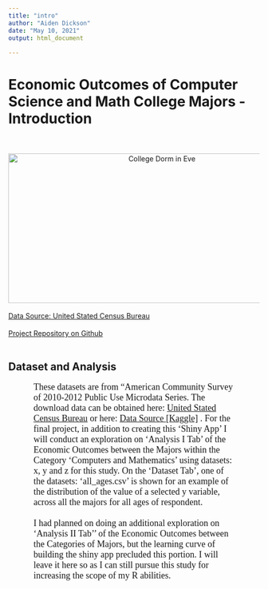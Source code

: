 ```yaml
---
title: "intro"
author: "Aiden Dickson"
date: "May 10, 2021"
output: html_document
    
---
```

<head>
<style>
p {
  font-family: verdana;
  font-size: 18px;
}

div.a {
    width: 80%;
    margin-left: 10%;
    overflow-wrap: break-word;
    
}

</style>
</head>

<body>
    
<h1>Economic Outcomes of Computer Science and Math College Majors - Introduction</h1>
<br><br>
<div style="text-align: center"><img src="college_dorm.png" alt="College Dorm in Eve" width="600" height="300"/></div>
<br>
<div>
<a href="http://www.census.gov/programs-surveys/acs/data/pums.html">Data Source: United Stated Census Bureau</a></p>    <a href="https://github.com/aiden-dickson/DACSS-601">Project Repository on Github</a><br><br></div>


<h2>Dataset and Analysis</h2>

<div class ="a">
<p>These datasets are from "American Community Survey of 2010-2012 Public Use Microdata Series. The download data can be obtained here: <a href="http://www.census.gov/programs-surveys/acs/data/pums.html">United Stated Census Bureau</a> or here: <a href="https://www.kaggle.com/tunguz/college-majors?select=majors-list.csv">Data Source [Kaggle]</a> . For the final project, in addition to creating this 'Shiny App' I will conduct an exploration on  'Analysis I Tab' of the Economic Outcomes between the Majors within the Category 'Computers and Mathematics'  using datasets: x, y and z for this study.  On the 'Dataset Tab', one of the datasets: 'all_ages.csv' is shown for an example of the distribution of the value of a selected y variable, across all the majors for all ages of respondent.<br><br>I had planned on doing an additional exploration on 'Analysis II Tab'' of the Economic Outcomes between the Categories of Majors, but the learning curve of building the shiny app precluded this portion. I will leave it here so as I can still pursue this study for increasing the scope of my R abilities. </p> 

</div>


</body>